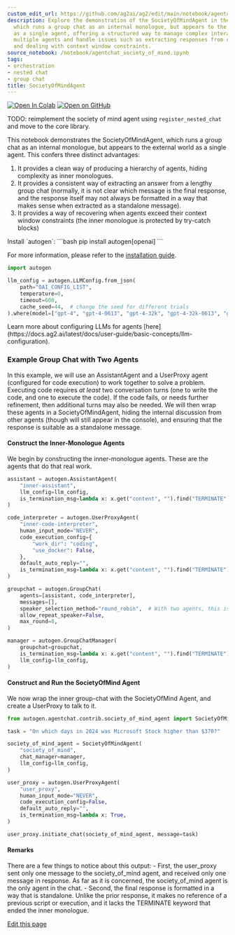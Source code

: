 ```yaml
---
custom_edit_url: https://github.com/ag2ai/ag2/edit/main/notebook/agentchat_society_of_mind.ipynb
description: Explore the demonstration of the SocietyOfMindAgent in the AG2 library,
  which runs a group chat as an internal monologue, but appears to the external world
  as a single agent, offering a structured way to manage complex interactions among
  multiple agents and handle issues such as extracting responses from complex dialogues
  and dealing with context window constraints.
source_notebook: /notebook/agentchat_society_of_mind.ipynb
tags:
- orchestration
- nested chat
- group chat
title: SocietyOfMindAgent
---
```


<a href="https://colab.research.google.com/github/ag2ai/ag2/blob/main/notebook/agentchat_society_of_mind.ipynb" class="colab-badge" target="_blank"><img noZoom src="https://colab.research.google.com/assets/colab-badge.svg" alt="Open In Colab" /></a>
<a href="https://github.com/ag2ai/ag2/blob/main/notebook/agentchat_society_of_mind.ipynb" class="github-badge" target="_blank"><img noZoom src="https://img.shields.io/badge/Open%20on%20GitHub-grey?logo=github" alt="Open on GitHub" /></a>




TODO: reimplement the society of mind agent using `register_nested_chat`
and move to the core library.

This notebook demonstrates the SocietyOfMindAgent, which runs a group
chat as an internal monologue, but appears to the external world as a
single agent. This confers three distinct advantages:

1.  It provides a clean way of producing a hierarchy of agents, hiding
    complexity as inner monologues.
2.  It provides a consistent way of extracting an answer from a lengthy
    group chat (normally, it is not clear which message is the final
    response, and the response itself may not always be formatted in a
    way that makes sense when extracted as a standalone message).
3.  It provides a way of recovering when agents exceed their context
    window constraints (the inner monologue is protected by try-catch
    blocks)


<div class="info Requirements">
<Info>
Install `autogen`:
```bash
pip install autogen[openai]
```

For more information, please refer to the [installation guide](https://docs.ag2.ai/latest/docs/user-guide/basic-concepts/installing-ag2).
</Info>
</div>


```python
import autogen

llm_config = autogen.LLMConfig.from_json(
    path="OAI_CONFIG_LIST",
    temperature=0,
    timeout=600,
    cache_seed=44,  # change the seed for different trials
).where(model=["gpt-4", "gpt-4-0613", "gpt-4-32k", "gpt-4-32k-0613", "gpt-4-1106-preview"])
```


<div class="tip">
<Tip>
Learn more about configuring LLMs for agents [here](https://docs.ag2.ai/latest/docs/user-guide/basic-concepts/llm-configuration).
</Tip>
</div>


### Example Group Chat with Two Agents

In this example, we will use an AssistantAgent and a UserProxy agent
(configured for code execution) to work together to solve a problem.
Executing code requires *at least* two conversation turns (one to write
the code, and one to execute the code). If the code fails, or needs
further refinement, then additional turns may also be needed. We will
then wrap these agents in a SocietyOfMindAgent, hiding the internal
discussion from other agents (though will still appear in the console),
and ensuring that the response is suitable as a standalone message.

#### Construct the Inner-Monologue Agents

We begin by constructing the inner-monologue agents. These are the
agents that do that real work.


```python
assistant = autogen.AssistantAgent(
    "inner-assistant",
    llm_config=llm_config,
    is_termination_msg=lambda x: x.get("content", "").find("TERMINATE") >= 0,
)

code_interpreter = autogen.UserProxyAgent(
    "inner-code-interpreter",
    human_input_mode="NEVER",
    code_execution_config={
        "work_dir": "coding",
        "use_docker": False,
    },
    default_auto_reply="",
    is_termination_msg=lambda x: x.get("content", "").find("TERMINATE") >= 0,
)

groupchat = autogen.GroupChat(
    agents=[assistant, code_interpreter],
    messages=[],
    speaker_selection_method="round_robin",  # With two agents, this is equivalent to a 1:1 conversation.
    allow_repeat_speaker=False,
    max_round=8,
)

manager = autogen.GroupChatManager(
    groupchat=groupchat,
    is_termination_msg=lambda x: x.get("content", "").find("TERMINATE") >= 0,
    llm_config=llm_config,
)
```

#### Construct and Run the SocietyOfMind Agent

We now wrap the inner group-chat with the SocietyOfMind Agent, and
create a UserProxy to talk to it.


```python
from autogen.agentchat.contrib.society_of_mind_agent import SocietyOfMindAgent

task = "On which days in 2024 was Microsoft Stock higher than $370?"

society_of_mind_agent = SocietyOfMindAgent(
    "society_of_mind",
    chat_manager=manager,
    llm_config=llm_config,
)

user_proxy = autogen.UserProxyAgent(
    "user_proxy",
    human_input_mode="NEVER",
    code_execution_config=False,
    default_auto_reply="",
    is_termination_msg=lambda x: True,
)

user_proxy.initiate_chat(society_of_mind_agent, message=task)
```

#### Remarks

There are a few things to notice about this output: - First, the
user_proxy sent only one message to the society_of_mind agent, and
received only one message in response. As far as it is concerned, the
society_of_mind agent is the only agent in the chat. - Second, the final
response is formatted in a way that is standalone. Unlike the prior
response, it makes no reference of a previous script or execution, and
it lacks the TERMINATE keyword that ended the inner monologue.

<div className="edit-url-container">
    <a className="edit-url" href="https://github.com/ag2ai/ag2/edit/main/notebook/agentchat_society_of_mind.ipynb" target='_blank'><Icon icon="pen" iconType="solid" size="13px"/> Edit this page</a>
</div>
